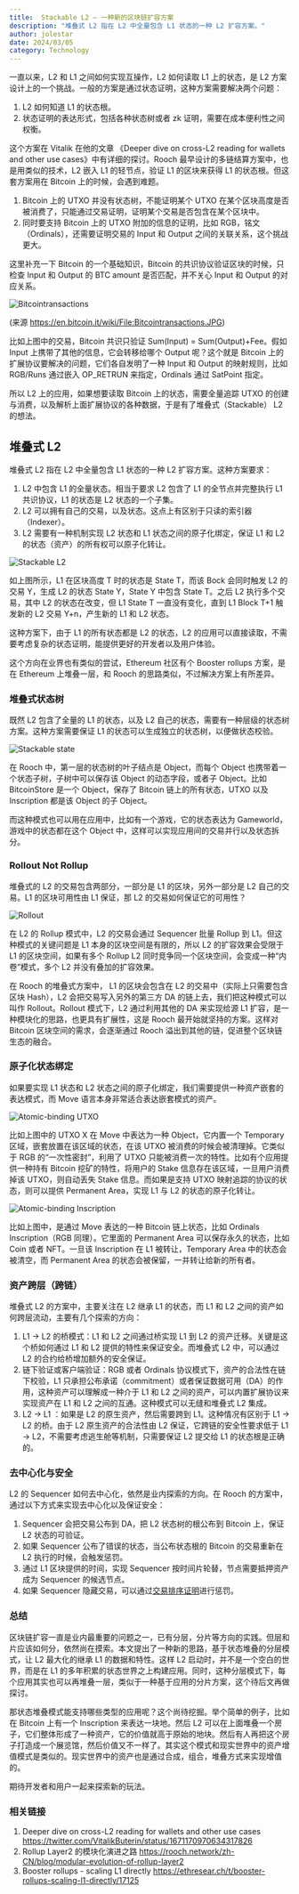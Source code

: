 ```yaml
---
title:  Stackable L2 — 一种新的区块链扩容方案
description: "堆叠式 L2 指在 L2 中全量包含 L1 状态的一种 L2 扩容方案。"
author: jolestar
date: 2024/03/05
category: Technology
---
```



<PostHeader />

一直以来，L2 和 L1 之间如何实现互操作，L2 如何读取 L1 上的状态，是 L2 方案设计上的一个挑战。一般的方案是通过状态证明，这种方案需要解决两个问题：

1. L2 如何知道 L1 的状态根。
2. 状态证明的表达形式，包括各种状态树或者 zk 证明，需要在成本便利性之间权衡。

这个方案在 Vitalik 在他的文章 《Deeper dive on cross-L2 reading for wallets and other use cases》中有详细的探讨。Rooch 最早设计的多链结算方案中，也是用类似的技术，L2 嵌入 L1 的轻节点，验证 L1 的区块来获得 L1 的状态根。但这套方案用在 Bitcoin 上的时候，会遇到难题。

1. Bitcoin 上的 UTXO 并没有状态树，不能证明某个 UTXO 在某个区块高度是否被消费了，只能通过交易证明，证明某个交易是否包含在某个区块中。
2. 同时要支持 Bitcoin 上的 UTXO 附加的信息的证明，比如 RGB，铭文（Ordinals），还需要证明交易的 Input 和 Output 之间的关联关系，这个挑战更大。

这里补充一下 Bitcoin 的一个基础知识，Bitcoin 的共识协议验证区块的时候，只检查 Input 和 Output 的 BTC amount 是否匹配，并不关心 Input 和 Output 的对应关系。

![Bitcointransactions](https://en.bitcoin.it/w/images/en/f/f1/Bitcointransactions.JPG)

(来源 https://en.bitcoin.it/wiki/File:Bitcointransactions.JPG)

比如上图中的交易，Bitcoin 共识只验证 Sum(Input) = Sum(Output)+Fee。假如 Input 上携带了其他的信息，它会转移给哪个 Output 呢？这个就是 Bitcoin 上的扩展协议要解决的问题，它们各自发明了一种 Input 和 Output 的映射规则，比如 RGB/Runs 通过嵌入 OP_RETRUN 来指定，Ordinals 通过 SatPoint 指定。

所以 L2 上的应用，如果想要读取 Bitcoin 上的状态，需要全量追踪 UTXO 的创建与消费，以及解析上面扩展协议的各种数据，于是有了堆叠式（Stackable） L2 的想法。

## 堆叠式 L2

堆叠式 L2 指在 L2 中全量包含 L1 状态的一种 L2 扩容方案。这种方案要求：

1. L2 中包含 L1 的全量状态。相当于要求 L2 包含了 L1 的全节点并完整执行 L1 共识协议，L1 的状态是 L2 状态的一个子集。
2. L2 可以拥有自己的交易，以及状态。这点上有区别于只读的索引器（Indexer）。
3. L2 需要有一种机制实现 L2 状态和 L1 状态之间的原子化绑定，保证 L1 和 L2 的状态（资产）的所有权可以原子化转让。

![Stackable L2](/blog/stackable-l2/rooch-stackable-layer2.svg)

如上图所示，L1 在区块高度 T 时的状态是 State T，而该 Bock 会同时触发 L2 的交易 Y，生成 L2 的状态 State Y，State Y 中包含 State T。之后 L2 执行多个交易，其中 L2 的状态在改变，但 L1 State T 一直没有变化，直到 L1 Block T+1 触发新的 L2 交易 Y+n，产生新的 L1 和 L2 状态。

这种方案下，由于 L1 的所有状态都是 L2 的状态，L2 的应用可以直接读取，不需要考虑复杂的状态证明，能提供更好的开发者以及用户体验。

这个方向在业界也有类似的尝试，Ethereum 社区有个 Booster rollups 方案，是在 Ethereum 上堆叠一层，和 Rooch 的思路类似，不过解决方案上有所差异。

### 堆叠式状态树

既然 L2 包含了全量的 L1 的状态，以及 L2 自己的状态，需要有一种层级的状态树方案。这种方案需要保证 L1 的状态可以生成独立的状态树，以便做状态校验。

![Stackable state](/blog/stackable-l2/rooch-stackable-state.svg)

在 Rooch 中，第一层的状态树的叶子结点是 Object，而每个 Object 也携带着一个状态子树，子树中可以保存该 Object 的动态字段，或者子 Object。比如 BitcoinStore 是一个 Object，保存了 Bitcoin 链上的所有状态，UTXO 以及 Inscription 都是该 Object 的子 Object。 

而这种模式也可以用在应用中，比如有一个游戏，它的状态表达为 Gameworld，游戏中的状态都在这个 Object 中，这样可以实现应用间的交易并行以及状态拆分。

### Rollout Not Rollup

堆叠式的 L2 的交易包含两部分，一部分是 L1 的区块，另外一部分是 L2 自己的交易。L1 的区块可用性由 L1 保证，那 L2 的交易如何保证它的可用性？

![Rollout](/blog/stackable-l2/rooch-rollout.svg)

在 L2 的 Rollup 模式中，L2 的交易会通过 Sequencer 批量 Rollup 到 L1。但这种模式的关键问题是 L1 本身的区块空间是有限的，所以 L2 的扩容效果会受限于 L1 的区块空间，如果有多个 Rollup L2 同时竞争同一个区块空间，会变成一种“内卷”模式，多个 L2 并没有叠加的扩容效果。
 

在 Rooch 的堆叠式方案中， L1 的区块会包含在 L2 的交易中（实际上只需要包含区块 Hash），L2 会把交易写入另外的第三方 DA 的链上去，我们把这种模式可以叫作 Rollout。Rollout 模式下，L2 通过利用其他的 DA 来实现给源 L1 扩容，是一种模块化的思路，也更具有扩展性，这是 Rooch 最开始就坚持的方案。这样对 Bitcoin 区块空间的需求，会逐渐通过 Rooch 溢出到其他的链，促进整个区块链生态的融合。

### 原子化状态绑定

如果要实现 L1 状态和 L2 状态之间的原子化绑定，我们需要提供一种资产嵌套的表达模式，而 Move 语言本身非常适合表达嵌套模式的资产。

![Atomic-binding UTXO](/blog/stackable-l2/rooch-atomic-binding-utxo.svg)

比如上图中的 UTXO X 在 Move 中表达为一种 Object，它内置一个 Temporary 区域，嵌套放置在该区域的状态，在该 UTXO 被消费的时候会被清理掉。它类似于 RGB 的“一次性密封”，利用了 UTXO 只能被消费一次的特性。比如有个应用提供一种持有 Bitcoin 挖矿的特性，将用户的 Stake 信息存在该区域，一旦用户消费掉该 UTXO，则自动丢失 Stake 信息。而如果是支持 UTXO 映射追踪的协议的状态，则可以提供 Permanent Area，实现 L1 与 L2 的状态的原子化转让。

![Atomic-binding Inscription](/blog/stackable-l2/rooch-atomic-binding-ord.svg)

比如上图中，是通过 Move 表达的一种 Bitcoin 链上状态，比如 Ordinals Inscription（RGB 同理）。它里面的 Permanent Area 可以保存永久的状态，比如 Coin 或者 NFT。一旦该 Inscription 在 L1 被转让，Temporary Area 中的状态会被清空，而 Permanent Area 的状态会被保留，一并转让给新的所有者。 

### 资产跨层（跨链）

堆叠式 L2 的方案中，主要关注在 L2 继承 L1 的状态，而 L1 和 L2 之间的资产如何跨层流动，主要有几个探索的方向：

1. L1 → L2 的桥模式：L1 和 L2 之间通过桥实现 L1 到 L2 的资产迁移。关键是这个桥如何通过 L1 和 L2 提供的特性来保证安全。而堆叠式 L2 中，可以通过 L2 的合约给桥增加额外的安全保证。
2. 链下验证或客户端验证：RGB 或者 Ordinals 协议模式下，资产的合法性在链下校验，L1 只承担公布承诺（commitment）或者保证数据可用（DA）的作用，这种资产可以理解成一种介于 L1 和 L2 之间的资产，可以内置扩展协议来实现资产在 L1 和 L2 之间的互通。这种模式可以无缝和堆叠式 L2 集成。
3. L2 → L1 ：如果是 L2 的原生资产，然后需要跨到 L1。这种情况有区别于 L1 → L2 的桥。由于 L2 原生资产的合法性由 L2 保证，它跨链的安全性要求低于 L1 → L2，不需要考虑逃生舱等机制，只需要保证 L2 提交给 L1 的状态根是正确的。

### 去中心化与安全

L2 的 Sequencer 如何去中心化，依然是业内探索的方向。在 Rooch 的方案中，通过以下方式来实现去中心化以及保证安全：

1. Sequencer 会把交易公布到 DA，把 L2 状态树的根公布到 Bitcoin 上，保证 L2 状态的可验证。
2. 如果 Sequencer 公布了错误的状态，当公布状态根的 Bitcoin 的交易重新在 L2 执行的时候，会触发惩罚。
3. 通过 L1 区块提供的时间，实现 Sequencer 按时间片轮替，节点需要抵押资产成为 Sequencer 的候选节点。
4. 如果 Sequencer 隐藏交易，可以通过[交易排序证明](https://rooch.network/zh-CN/learn/in-depth-tech/sequence-proof)进行惩罚。

### 总结

区块链扩容一直是业内最重要的问题之一，已有分层，分片等方向的实践。但层和片应该如何分，依然尚在摸索。本文提出了一种新的思路，基于状态堆叠的分层模式，让 L2 最大化的继承 L1 的数据和特性。这样 L2 启动时，并不是一个空白的世界，而是在 L1 的多年积累的状态世界之上构建应用。同时，这种分层模式下，每个应用其实也可以再堆叠一层，类似于一种基于应用的分片方案，这个待后文再做探讨。

那状态堆叠模式能支持哪些类型的应用呢？这个尚待挖掘。举个简单的例子，比如在 Bitcoin 上有一个 Inscription 来表达一块地。然后 L2 可以在上面堆叠一个房子，它们整体形成了一种资产，它的价值就高于原始的地块。然后有人再把这个房子打造成一个展览馆，然后价值又不一样了。其实这个模式和现实世界中的资产增值模式是类似的。现实世界中的资产也是通过合成，组合，堆叠方式来实现增值的。

期待开发者和用户一起来探索新的玩法。

### 相关链接

1. Deeper dive on cross-L2 reading for wallets and other use cases https://twitter.com/VitalikButerin/status/1671170970634317826 
2. Rollup Layer2 的模块化演进之路 https://rooch.network/zh-CN/blog/modular-evolution-of-rollup-layer2 
3. Booster rollups - scaling L1 directly https://ethresear.ch/t/booster-rollups-scaling-l1-directly/17125